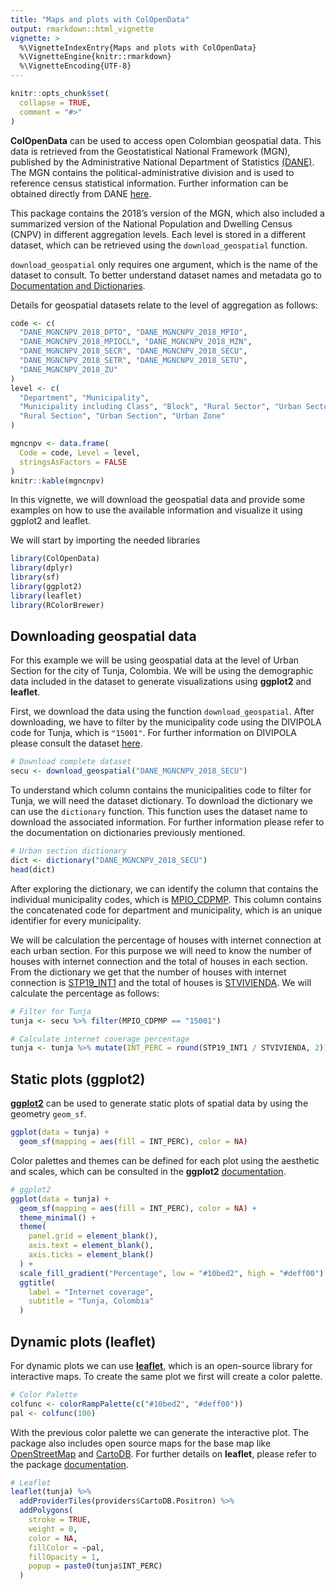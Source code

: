 ```yaml
---
title: "Maps and plots with ColOpenData"
output: rmarkdown::html_vignette
vignette: >
  %\VignetteIndexEntry{Maps and plots with ColOpenData}
  %\VignetteEngine{knitr::rmarkdown}
  %\VignetteEncoding{UTF-8}
---
```


```r
knitr::opts_chunk$set(
  collapse = TRUE,
  comment = "#>"
)
```

**ColOpenData** can be used to access open Colombian geospatial data. This data is retrieved from the Geostatistical National Framework (MGN), published by the Administrative National Department of Statistics [(DANE)](https://www.dane.gov.co/index.php/en/). The MGN contains the political-administrative division and is used to reference census statistical information. Further information can be obtained directly from DANE [here](https://www.dane.gov.co/index.php/actualidad-dane/5454-el-dane-actualizo-el-marco-geoestadistico-nacional-a-2018).

This package contains the 2018's version of the MGN, which also included a summarized version of the National Population and Dwelling Census (CNPV) in different aggregation levels. Each level is stored in a different dataset, which can be retrieved using the `download_geospatial` function.

`download_geospatial` only requires one argument, which is the name of the dataset to consult. To better understand dataset names and metadata go to [Documentation and Dictionaries](https://epiverse-trace.github.io/ColOpenData/articles/documentation_and_dictionaries.html).

Details for geospatial datasets relate to the level of aggregation as follows:

```r
code <- c(
  "DANE_MGNCNPV_2018_DPTO", "DANE_MGNCNPV_2018_MPIO",
  "DANE_MGNCNPV_2018_MPIOCL", "DANE_MGNCNPV_2018_MZN",
  "DANE_MGNCNPV_2018_SECR", "DANE_MGNCNPV_2018_SECU",
  "DANE_MGNCNPV_2018_SETR", "DANE_MGNCNPV_2018_SETU",
  "DANE_MGNCNPV_2018_ZU"
)
level <- c(
  "Department", "Municipality",
  "Municipality including Class", "Block", "Rural Sector", "Urban Sector",
  "Rural Section", "Urban Section", "Urban Zone"
)

mgncnpv <- data.frame(
  Code = code, Level = level,
  stringsAsFactors = FALSE
)
knitr::kable(mgncnpv)
```

In this vignette, we will download the geospatial data and provide some examples on how to use the available information and visualize it using ggplot2 and leaflet.

We will start by importing the needed libraries

```r
library(ColOpenData)
library(dplyr)
library(sf)
library(ggplot2)
library(leaflet)
library(RColorBrewer)
```

## Downloading geospatial data

For this example we will be using geospatial data at the level of Urban Section for the city of Tunja, Colombia. We will be using the demographic data included in the dataset to generate visualizations using **ggplot2** and **leaflet**.

First, we download the data using the function `download_geospatial`. After downloading, we have to filter by the municipality code using the DIVIPOLA code for Tunja, which is `"15001"`. For further information on DIVIPOLA please consult the dataset [here](https://www.datos.gov.co/widgets/gdxc-w37w).

```r
# Download complete dataset
secu <- download_geospatial("DANE_MGNCNPV_2018_SECU")
```

To understand which column contains the municipalities code to filter for Tunja, we will need the dataset dictionary. To download the dictionary we can use the `dictionary` function. This function uses the dataset name to download the associated information. For further information please refer to the documentation on dictionaries previously mentioned.

```r
# Urban section dictionary
dict <- dictionary("DANE_MGNCNPV_2018_SECU")
head(dict)
```

After exploring the dictionary, we can identify the column that contains the individual municipality codes, which is [MPIO_CDPMP]{.underline}. This column contains the concatenated code for department and municipality, which is an unique identifier for every municipality.

We will be calculation the percentage of houses with internet connection at each urban section. For this purpose we will need to know the number of houses with internet connection and the total of houses in each section. From the dictionary we get that the number of houses with internet connection is [STP19_INT1]{.underline} and the total of houses is [STVIVIENDA]{.underline}. We will calculate the percentage as follows:

```r
# Filter for Tunja
tunja <- secu %>% filter(MPIO_CDPMP == "15001")

# Calculate internet coverage percentage
tunja <- tunja %>% mutate(INT_PERC = round(STP19_INT1 / STVIVIENDA, 2))
```

## Static plots (ggplot2)

[**ggplot2**](https://ggplot2.tidyverse.org/) can be used to generate static plots of spatial data by using the geometry `geom_sf`.

```r
ggplot(data = tunja) +
  geom_sf(mapping = aes(fill = INT_PERC), color = NA)
```


Color palettes and themes can be defined for each plot using the aesthetic and scales, which can be consulted in the **ggplot2** [documentation](https://ggplot2.tidyverse.org/reference/index.html#scales).

```r
# ggplot2
ggplot(data = tunja) +
  geom_sf(mapping = aes(fill = INT_PERC), color = NA) +
  theme_minimal() +
  theme(
    panel.grid = element_blank(),
    axis.text = element_blank(),
    axis.ticks = element_blank()
  ) +
  scale_fill_gradient("Percentage", low = "#10bed2", high = "#deff00") +
  ggtitle(
    label = "Internet coverage",
    subtitle = "Tunja, Colombia"
  )
```

## Dynamic plots (leaflet)

For dynamic plots we can use [**leaflet**](https://rstudio.github.io/leaflet/), which is an open-source library for interactive maps. To create the same plot we first will create a color palette.

```r
# Color Palette
colfunc <- colorRampPalette(c("#10bed2", "#deff00"))
pal <- colfunc(100)
```

With the previous color palette we can generate the interactive plot. The package also includes open source maps for the base map like [OpenStreetMap](https://www.openstreetmap.org/#map=5/4.632/-74.299) and [CartoDB](https://carto.com/basemaps). For further details on **leaflet**, please refer to the package [documentation](https://rstudio.github.io/leaflet/reference/index.html).

```r
# Leaflet
leaflet(tunja) %>%
  addProviderTiles(providers$CartoDB.Positron) %>%
  addPolygons(
    stroke = TRUE,
    weight = 0,
    color = NA,
    fillColor = ~pal,
    fillOpacity = 1,
    popup = paste0(tunja$INT_PERC)
  )
```
